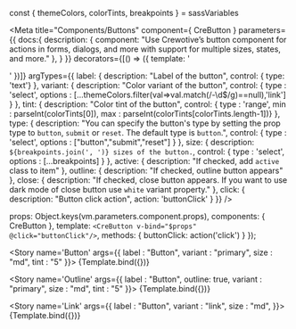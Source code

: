 const { themeColors, colorTints, breakpoints } = sassVariables

<Meta title="Components/Buttons" component={ CreButton }
  parameters={{
    docs:{
      description: {
        component: "Use Crewotive’s button component for actions in forms, dialogs, and more with support for multiple sizes, states, and more."
      },
    }
  }}
  decorators={[() => ({ template: '<div class="d-flex justify-content-center"><story/></div>' })]}
  argTypes={{
    label: {
      description: "Label of the button",
      control: { type: 'text'}
    },
    variant: {
      description: "Color variant of the button",
      control: { type : 'select', options : [...themeColors.filter(val=>val.match(/-\d$/g)==null),'link'] }
    },
    tint: {
      description: "Color tint of the button",
      control: { type : 'range', min : parseInt(colorTints[0]), max : parseInt(colorTints[colorTints.length-1])}
    },
    type: {
      description: "You can specify the button's type by setting the prop type to `button`, `submit` or `reset`. The default type is `button`.",
      control: { type : 'select', options : ["button","submit","reset"] }
    },
    size: {
      description: `${breakpoints.join(', ')} sizes of the button.`,
      control: { type : 'select', options : [...breakpoints] }
    },
    active: {
      description: "If checked, add `active` class to item"
    },
    outline: {
      description: "If checked, outline button appears"
    },
    close: {
      description: "If checked, close button appears. If you want to use dark mode of close button use `white` variant property."
    },
    click: {
      description: "Button click action",  action: 'buttonClick'
    }
  }}
  />

  props: Object.keys(vm.parameters.component.props),
  components: { CreButton },
  template: `<CreButton v-bind="$props" @click="buttonClick"/>`,
  methods: {
    buttonClick: action('click')
  }
});

<div className="d-none">

  <Story
    name='Button' args={{
    label : "Button",
    variant : "primary",
    size : "md",
    tint : "5"
    }}>
    {Template.bind({})}
  </Story>

  <Story
    name='Outline' args={{
    label : "Button",
    outline: true,
    variant : "primary",
    size : "md",
    tint : "5"
    }}>
    {Template.bind({})}
  </Story>

  <Story
    name='Link' args={{
    label : "Button",
    variant : "link",
    size : "md",
    }}>
    {Template.bind({})}
  </Story>

</div>

<Title/>
<SubTitle/>
<Description/>

<div className="row">
  <div className="col">
    <Primary/>
  </div>
  <div className="col">
    <ArgsTable story="Button" />
  </div>
</div>

### SASS
#### Variables
```SCSS
$btn-padding-y:               $input-btn-padding-y;
$btn-padding-x:               $input-btn-padding-x;
$btn-font-family:             $input-btn-font-family;
$btn-font-size:               $input-btn-font-size;
$btn-line-height:             $input-btn-line-height;
$btn-white-space:             null; // Set to `nowrap` to prevent text wrapping

$btn-padding-y-sm:            $input-btn-padding-y-sm;
$btn-padding-x-sm:            $input-btn-padding-x-sm;
$btn-font-size-sm:            $input-btn-font-size-sm;

$btn-padding-y-lg:            $input-btn-padding-y-lg;
$btn-padding-x-lg:            $input-btn-padding-x-lg;
$btn-font-size-lg:            $input-btn-font-size-lg;

$btn-border-width:            $input-btn-border-width;

$btn-font-weight:             $font-weight-normal;
$btn-box-shadow:              inset 0 1px 0 rgba($white, .15), 0 1px 1px rgba($black, .075);
$btn-focus-width:             $input-btn-focus-width;
$btn-focus-box-shadow:        $input-btn-focus-box-shadow;
$btn-disabled-opacity:        .65;
$btn-active-box-shadow:       inset 0 3px 5px rgba($black, .125);

$btn-link-color:              $link-color;
$btn-link-hover-color:        $link-hover-color;
$btn-link-disabled-color:     $gray-600;

// Allows for customizing button radius independently from global border radius
$btn-border-radius:           $border-radius;
$btn-border-radius-sm:        $border-radius-sm;
$btn-border-radius-lg:        $border-radius-lg;

$btn-transition:              color .15s ease-in-out, background-color .15s ease-in-out, border-color .15s ease-in-out, box-shadow .15s ease-in-out;

$btn-hover-bg-shade-amount:       15%;
$btn-hover-bg-tint-amount:        15%;
$btn-hover-border-shade-amount:   20%;
$btn-hover-border-tint-amount:    10%;
$btn-active-bg-shade-amount:      20%;
$btn-active-bg-tint-amount:       20%;
$btn-active-border-shade-amount:  25%;
$btn-active-border-tint-amount:   10%;
```


<Stories/>

